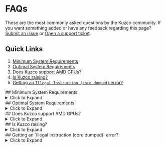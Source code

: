 
# FAQs

These are the most commonly asked questions by the Kuzco community. If you want something added or have any feedback regarding this page? [Submit an issue](https://github.com/context-labs/kuzco-docs/issues/new?title=Feedback%20for%20“FAQs”&labels=feedback) or [Open a support ticket](https://discord.gg/kuzco).

## Quick Links

1. [Minimum System Requirements](#min-sys-reqs)
2. [Optimal System Requirements](#optimal-sys-reqs)
3. [Does Kuzco support AMD GPUs?](#amd-support)
4. [Is Kuzco raising?](#fundraising)
5. [Getting an `Illegal Instruction (core dumped)` error?](#illegal-instruction)

<a id="min-sys-reqs">
## Minimum System Requirements
</a>

<details>
<summary>Click to Expand</summary>

The minimum system requirements to run Kuzco are an `M1 MacBook Pro` with at least **16 GB of RAM**, or an `NVIDIA 3070`. You should have at least **30GB of free disk space**.

</details>

<a id="optimal-sys-reqs">
## Optimal System Requirements
</a>

<details>
<summary>Click to Expand</summary>

Kuzco will run better on systems with better GPUs, producing more tokens/second, and ultimately earning you more **$KZO** points. As such, `Mac M3 Max chips`, and `NVIDIA 4090` and `A100` cards are great for running Kuzco.

These systems should also have at least **30GB of free disk space**.

</details>

<a id="amd-support">
## Does Kuzco support AMD GPUs?
</a>

<details>
<summary>Click to Expand</summary>

As of the **31st March 2024**, Kuzco is currently only supporting NVIDIA and M series chips. AMD Support for Kuzco may come down the line, but is not the team's current priority

</details>

<a id="fundraising">
## Is Kuzco raising?
</a>

<details>
<summary>Click to Expand</summary>

**More details to follow soon**. Reach out to `sam@kuzco.xyz` with questions.

</details>

<a id="illegal-instruction">
## Getting an `Illegal Instruction (core dumped)` error?
</a>

<details>
<summary>Click to Expand</summary>

As of the **31st of March 2024**, one of the most common causes of this error for Kuzco is a disabled set of CPU instructions in your BIOS or Hypervisor often enforced by your hosting provider. These are commonly the `avx`, `avx2`, or `fma` instruction sets.

What to do when receiving this error?

1. **Determine if these instruction sets are disabled on your device with the following commands.**

For Mac:
```bash
sysctl -a | grep machdep.cpu
```

For Linux:
```bash
lscpu | grep Flags
```

Look for `avx`, `avx2`, and `fma`. If one of them is missing, this is one of the most probable cause of the error.

2. **Enable these instruction sets on your device.**

Generally, these flags are enabled via the `BIOS` or `Hypervisor` settings, both of which are daunting and critical.

We recommend the following courses of action:
- Spin a new one to see if that eliminates the error.
- Get your provider to enable these instructions sets for you
- Find a new hosting provider that supports these instruction sets

If all of the above fails and you're persistent on using your current device setup, [Open a support ticket](https://discord.gg/kuzco) and we'll see what we can do.

</details>
